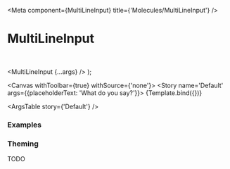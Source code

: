 

<Meta
  component={MultiLineInput}
  title={'Molecules/MultiLineInput'}
/>

# MultiLineInput

<br/>

  <MultiLineInput {...args} />
);

<Canvas withToolbar={true} withSource={'none'}>
  <Story name='Default' args={{placeholderText: 'What do you say?'}}>
    {Template.bind({})}
  </Story>
</Canvas>

<ArgsTable story={'Default'} />

### Examples


<Canvas>
  <Story name='Value'>
    <MultiLineInput value='Sample Text'/>
  </Story>
</Canvas>

<Canvas>
  <Story name='Input Message'>
    <MultiLineInput inputWrapperVariant='success' messageText='Success message' />
    <MultiLineInput inputWrapperVariant='error' messageText='Error message' />
    <MultiLineInput inputWrapperVariant='warning' messageText='Warning message' />
  </Story>
</Canvas>

<Canvas>
  <Story name='Disabled'>
    <MultiLineInput isEnabled={false} />
  </Story>
</Canvas>

### Theming

TODO
